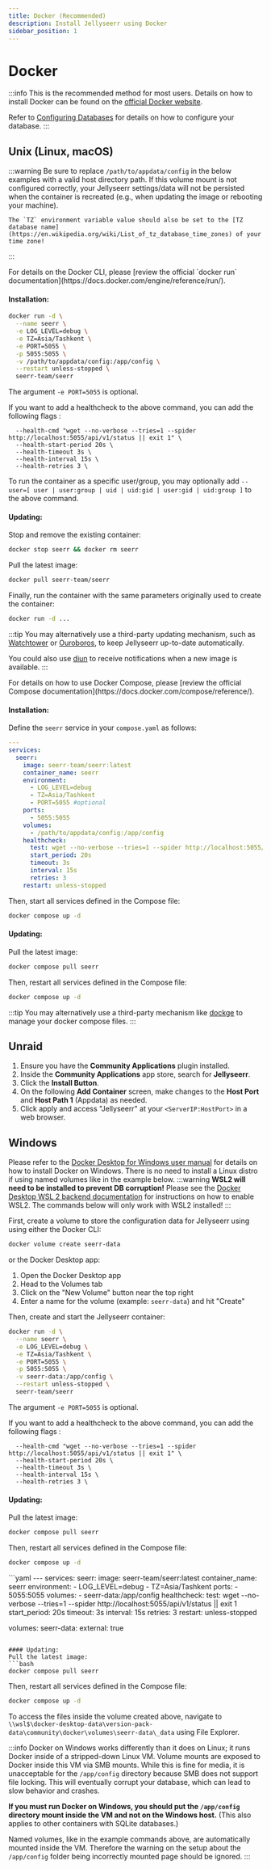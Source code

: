 ```yaml
---
title: Docker (Recommended)
description: Install Jellyseerr using Docker
sidebar_position: 1
---
```

# Docker
:::info
This is the recommended method for most users.
Details on how to install Docker can be found on the [official Docker website](https://docs.docker.com/get-docker/).

Refer to [Configuring Databases](/extending-seerr/database-config#postgresql-options) for details on how to configure your database.
:::

## Unix (Linux, macOS)
:::warning
Be sure to replace `/path/to/appdata/config` in the below examples with a valid host directory path. If this volume mount is not configured correctly, your Jellyseerr settings/data will not be persisted when the container is recreated (e.g., when updating the image or rebooting your machine).

    The `TZ` environment variable value should also be set to the [TZ database name](https://en.wikipedia.org/wiki/List_of_tz_database_time_zones) of your time zone!

:::


<Tabs groupId="docker-methods" queryString>
  <TabItem value="docker-cli" label="Docker CLI">
For details on the Docker CLI, please [review the official `docker run` documentation](https://docs.docker.com/engine/reference/run/).

#### Installation:

```bash
docker run -d \
  --name seerr \
  -e LOG_LEVEL=debug \
  -e TZ=Asia/Tashkent \
  -e PORT=5055 \
  -p 5055:5055 \
  -v /path/to/appdata/config:/app/config \
  --restart unless-stopped \
  seerr-team/seerr
```

The argument `-e PORT=5055` is optional.

If you want to add a healthcheck to the above command, you can add the following flags :
```
  --health-cmd "wget --no-verbose --tries=1 --spider http://localhost:5055/api/v1/status || exit 1" \
  --health-start-period 20s \
  --health-timeout 3s \
  --health-interval 15s \
  --health-retries 3 \
```

To run the container as a specific user/group, you may optionally add `--user=[ user | user:group | uid | uid:gid | user:gid | uid:group ]` to the above command.

#### Updating:

Stop and remove the existing container:
```bash
docker stop seerr && docker rm seerr
```
Pull the latest image:
```bash
docker pull seerr-team/seerr
```
Finally, run the container with the same parameters originally used to create the container:
```bash
docker run -d ...
```

:::tip
You may alternatively use a third-party updating mechanism, such as [Watchtower](https://github.com/containrrr/watchtower) or [Ouroboros](https://github.com/pyouroboros/ouroboros), to keep Jellyseerr up-to-date automatically.

You could also use [diun](https://github.com/crazy-max/diun) to receive notifications when a new image is available.
:::
  </TabItem>

  <TabItem value="docker-compose" label="Docker Compose">
For details on how to use Docker Compose, please [review the official Compose documentation](https://docs.docker.com/compose/reference/).

#### Installation:
Define the `seerr` service in your `compose.yaml` as follows:
```yaml
---
services:
  seerr:
    image: seerr-team/seerr:latest
    container_name: seerr
    environment:
      - LOG_LEVEL=debug
      - TZ=Asia/Tashkent
      - PORT=5055 #optional
    ports:
      - 5055:5055
    volumes:
      - /path/to/appdata/config:/app/config
    healthcheck:
      test: wget --no-verbose --tries=1 --spider http://localhost:5055/api/v1/status || exit 1
      start_period: 20s
      timeout: 3s
      interval: 15s
      retries: 3
    restart: unless-stopped
```

Then, start all services defined in the Compose file:
```bash
docker compose up -d
```

#### Updating:
Pull the latest image:
```bash
docker compose pull seerr
```
Then, restart all services defined in the Compose file:
```bash
docker compose up -d
```
:::tip
You may alternatively use a third-party mechanism like [dockge](https://github.com/louislam/dockge) to manage your docker compose files.
:::
  </TabItem>
</Tabs>


## Unraid

1. Ensure you have the **Community Applications** plugin installed.
2. Inside the **Community Applications** app store, search for **Jellyseerr**.
3. Click the **Install Button**.
4. On the following **Add Container** screen, make changes to the **Host Port** and **Host Path 1** \(Appdata\) as needed.
5. Click apply and access "Jellyseerr" at your `<ServerIP:HostPort>` in a web browser.

## Windows

Please refer to the [Docker Desktop for Windows user manual](https://docs.docker.com/docker-for-windows/) for details on how to install Docker on Windows. There is no need to install a Linux distro if using named volumes like in the example below.
:::warning
**WSL2 will need to be installed to prevent DB corruption!** Please see the [Docker Desktop WSL 2 backend documentation](https://docs.docker.com/docker-for-windows/wsl/) for instructions on how to enable WSL2. The commands below will only work with WSL2 installed!
:::

First, create a volume to store the configuration data for Jellyseerr using using either the Docker CLI:
```bash
docker volume create seerr-data
```

or the Docker Desktop app:
1. Open the Docker Desktop app
2. Head to the Volumes tab
3. Click on the "New Volume" button near the top right
4. Enter a name for the volume (example: `seerr-data`) and hit "Create"

Then, create and start the Jellyseerr container:
<Tabs groupId="docker-methods" queryString>
  <TabItem value="docker-cli" label="Docker CLI">
```bash
docker run -d \
  --name seerr \
  -e LOG_LEVEL=debug \
  -e TZ=Asia/Tashkent \
  -e PORT=5055 \
  -p 5055:5055 \
  -v seerr-data:/app/config \
  --restart unless-stopped \
  seerr-team/seerr
```

The argument `-e PORT=5055` is optional.

If you want to add a healthcheck to the above command, you can add the following flags :
```
  --health-cmd "wget --no-verbose --tries=1 --spider http://localhost:5055/api/v1/status || exit 1" \
  --health-start-period 20s \
  --health-timeout 3s \
  --health-interval 15s \
  --health-retries 3 \
```

#### Updating:
Pull the latest image:
```bash
docker compose pull seerr
```
Then, restart all services defined in the Compose file:
```bash
docker compose up -d
```
  </TabItem>

  <TabItem value="docker-compose" label="Docker Compose">
```yaml
---
services:
  seerr:
    image: seerr-team/seerr:latest
    container_name: seerr
    environment:
      - LOG_LEVEL=debug
      - TZ=Asia/Tashkent
    ports:
      - 5055:5055
    volumes:
      - seerr-data:/app/config
    healthcheck:
      test: wget --no-verbose --tries=1 --spider http://localhost:5055/api/v1/status || exit 1
      start_period: 20s
      timeout: 3s
      interval: 15s
      retries: 3
    restart: unless-stopped

volumes:
  seerr-data:
    external: true
```

#### Updating:
Pull the latest image:
```bash
docker compose pull seerr
```
Then, restart all services defined in the Compose file:
```bash
docker compose up -d
```
  </TabItem>
</Tabs>

To access the files inside the volume created above, navigate to `\\wsl$\docker-desktop-data\version-pack-data\community\docker\volumes\seerr-data\_data` using File Explorer.

:::info
Docker on Windows works differently than it does on Linux; it runs Docker inside of a stripped-down Linux VM. Volume mounts are exposed to Docker inside this VM via SMB mounts. While this is fine for media, it is unacceptable for the `/app/config` directory because SMB does not support file locking. This will eventually corrupt your database, which can lead to slow behavior and crashes.

**If you must run Docker on Windows, you should put the `/app/config` directory mount inside the VM and not on the Windows host.** (This also applies to other containers with SQLite databases.)

Named volumes, like in the example commands above, are automatically mounted inside the VM. Therefore the warning on the setup about the `/app/config` folder being incorrectly mounted page should be ignored.
:::



